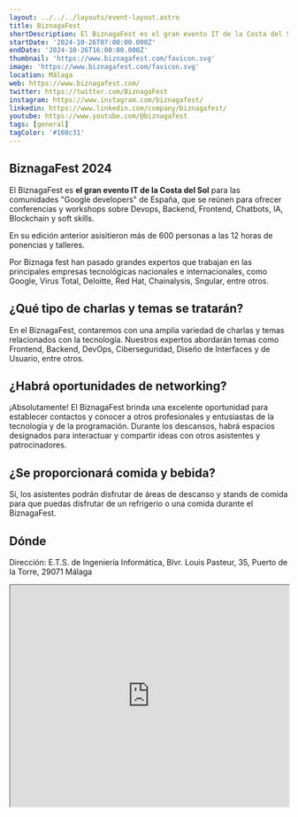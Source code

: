 ```yaml
---
layout: ../../../layouts/event-layout.astro
title: BiznagaFest
shortDescription: El BiznagaFest es el gran evento IT de la Costa del Sol para las comunidades "Google developers" de España, que se reúnen para ofrecer conferencias y workshops sobre Devops, Backend, Frontend, Chatbots, IA, Blockchain y soft skills.
startDate: '2024-10-26T07:00:00.000Z'
endDate: '2024-10-26T16:00:00.000Z'
thumbnail: 'https://www.biznagafest.com/favicon.svg'
image: 'https://www.biznagafest.com/favicon.svg'
location: Málaga
web: https://www.biznagafest.com/
twitter: https://twitter.com/BiznagaFest
instagram: https://www.instagram.com/biznagafest/
linkedin: https://www.linkedin.com/company/biznagafest/
youtube: https://www.youtube.com/@biznagafest
tags: [general]
tagColor: '#108c31'
---
```


## BiznagaFest 2024

El BiznagaFest es **el gran evento IT de la Costa del Sol** para las comunidades "Google developers" de España, que se reúnen para ofrecer conferencias y workshops sobre Devops, Backend, Frontend, Chatbots, IA, Blockchain y soft skills.

En su edición anterior asisitieron más de 600 personas a las 12 horas de ponencias y talleres.

Por Biznaga fest han pasado grandes expertos que trabajan en las principales empresas tecnológicas nacionales e internacionales, como Google, Virus Total, Deloitte, Red Hat, Chainalysis, Sngular, entre otros.

## ¿Qué tipo de charlas y temas se tratarán?

En el BiznagaFest, contaremos con una amplia variedad de charlas y temas relacionados con la tecnología. Nuestros expertos abordarán temas como Frontend, Backend, DevOps, Ciberseguridad, Diseño de Interfaces y de Usuario, entre otros.

## ¿Habrá oportunidades de networking?

¡Absolutamente! El BiznagaFest brinda una excelente oportunidad para establecer contactos y conocer a otros profesionales y entusiastas de la tecnología y de la programación. Durante los descansos, habrá espacios designados para interactuar y compartir ideas con otros asistentes y patrocinadores.

## ¿Se proporcionará comida y bebida?

Sí, los asistentes podrán disfrutar de áreas de descanso y stands de comida para que puedas disfrutar de un refrigerio o una comida durante el BiznagaFest.

## Dónde

Dirección: E.T.S. de Ingeniería Informática, Blvr. Louis Pasteur, 35, Puerto de la Torre, 29071 Málaga

<iframe
  style="width: 100%; height: 400px;"
  height="400"
  allowfullscreen=""
  loading="lazy"
  referrerpolicy="no-referrer-when-downgrade"
  src="https://www.google.com/maps/embed?pb=!1m18!1m12!1m3!1d6396.627349596282!2d-4.4808286233469845!3d36.71502717249488!2m3!1f0!2f0!3f0!3m2!1i1024!2i768!4f13.1!3m3!1m2!1s0xd72f74b9f3606f1%3A0x9fa32cc2e6b0bbf9!2sE.T.S.%20de%20Ingenier%C3%ADa%20Inform%C3%A1tica!5e0!3m2!1ses!2ses!4v1718085900532!5m2!1ses!2ses"
  aria-label="E.T.S. de Ingeniería Informática, Blvr. Louis Pasteur, 35, Puerto de la Torre, 29071 Málaga"
></iframe>
